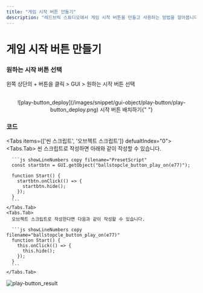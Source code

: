 ```yaml
---
title: "게임 시작 버튼 만들기"
description: "레드브릭 스튜디오에서 게임 시작 버튼을 만들고 사용하는 방법을 알아봅니다."
---
```


# 게임 시작 버튼 만들기

<Steps>

  ### 원하는 시작 버튼 선택

  왼쪽 상단의 + 버튼을 클릭 > GUI > 원하는 시작 버튼 선택

  <br />
  <center>
    ![play-button_deploy](/images/snippet/gui-object/play-button/play-button_deploy.png) 시작 버튼 배치하기{" "}
  </center>

  ### 코드

  <Tabs items={['씬 스크립트', '오브젝트 스크립트']} defualtIndex="0">
    <Tabs.Tab>
      씬 스크립트로 작성하면 아래와 같이 작성할 수 있습니다.

      ```js showLineNumbers copy filename="PresetScript"
      const startbtn = GUI.getObject("ballstopcle_button_play_on(e77)");

      function Start() {
        startbtn.onClick(() => {
          startbtn.hide();
        });
      }
      ```
    </Tabs.Tab>
    <Tabs.Tab>
      오브젝트 스크립트로 작성한다면 다음과 같이 작성할 수 있습니다.

      ```js showLineNumbers copy filename="ballstopcle_button_play_on(e77)"
      function Start() {
        this.onClick(() => {
          this.hide();
        });
      }
      ```
    </Tabs.Tab>
  </Tabs>
</Steps>

![play-button_result](/images/snippet/gui-object/play-button/play-button_result.gif)